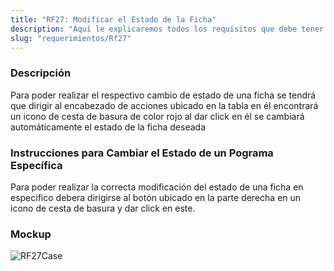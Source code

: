 ```yaml
---
title: "RF27: Modificar el Estado de la Ficha"
description: "Aquí le explicaremos todos los requisitos que debe tener para poder usar nuestro software."
slug: "requerimientos/Rf27"
---
```



<h3>Descripción</h3>
Para poder realizar el respectivo cambio de estado de una ficha se tendrá que dirigir
al encabezado de acciones ubicado en la tabla en él encontrará un icono de cesta
de basura de color rojo al dar click en él se cambiará automáticamente el estado
de la ficha deseada

<h3>Instrucciones para Cambiar el Estado de un Pograma Específica</h3>
Para poder realizar la correcta modificación del estado de una ficha en especifico
debera dirigirse al botón ubicado en la parte derecha en un icono de cesta de basura
y dar click en este.
<h3>Mockup</h3>
<Image src={RF27Case} alt="RF27Case" width={3148} height={2270} />
